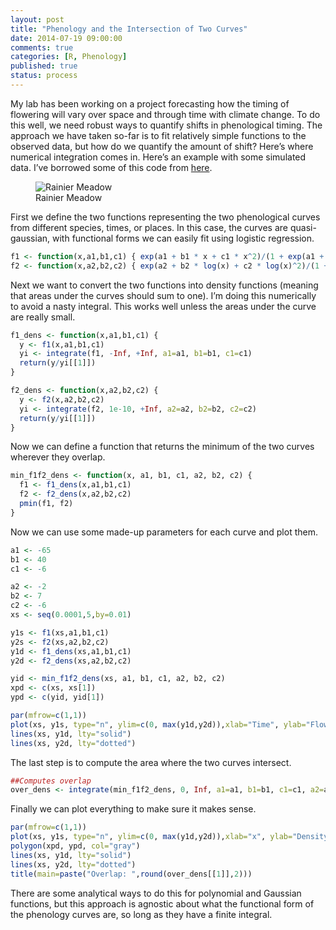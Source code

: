 ```yaml
---
layout: post
title: "Phenology and the Intersection of Two Curves"
date: 2014-07-19 09:00:00
comments: true
categories: [R, Phenology]
published: true
status: process
---
```


My lab has been working on a project forecasting how the timing of flowering will vary over space and through time with climate change. To do this well, we need robust ways to quantify shifts in phenological timing. The approach we have taken so-far is to fit relatively simple functions to the observed data, but how do we quantify the amount of shift? Here's where numerical integration comes in. Here's an example with some simulated data. I've borrowed some of this code from [here](http://stats.stackexchange.com/questions/12209/percentage-of-overlapping-regions-of-two-normal-distributions).

<!-- more -->

![Rainier Meadow](./images/Rainier_Meadow.JPG)

First we define the two functions representing the two phenological curves from different species, times, or places. In this case, the curves are quasi-gaussian, with functional forms we can easily fit using logistic regression.

```r
f1 <- function(x,a1,b1,c1) { exp(a1 + b1 * x + c1 * x^2)/(1 + exp(a1 + b1 * x + c1 * x^2)) }
f2 <- function(x,a2,b2,c2) { exp(a2 + b2 * log(x) + c2 * log(x)^2)/(1 + exp(a2 + b2 * log(x) + c2 * log(x)^2)) }
```

Next we want to convert the two functions into density functions (meaning that areas under the curves should sum to one). I'm doing this numerically to avoid a nasty integral. This works well unless the areas under the curve are really small.

```r
f1_dens <- function(x,a1,b1,c1) { 
  y <- f1(x,a1,b1,c1)
  yi <- integrate(f1, -Inf, +Inf, a1=a1, b1=b1, c1=c1)
  return(y/yi[[1]])
}

f2_dens <- function(x,a2,b2,c2) { 
  y <- f2(x,a2,b2,c2)
  yi <- integrate(f2, 1e-10, +Inf, a2=a2, b2=b2, c2=c2)
  return(y/yi[[1]])
}
```

Now we can define a function that returns the minimum of the two curves wherever they overlap.

```r
min_f1f2_dens <- function(x, a1, b1, c1, a2, b2, c2) {
  f1 <- f1_dens(x,a1,b1,c1) 
  f2 <- f2_dens(x,a2,b2,c2)
  pmin(f1, f2)
}
```

Now we can use some made-up parameters for each curve and plot them.

```r
a1 <- -65
b1 <- 40
c1 <- -6

a2 <- -2
b2 <- 7
c2 <- -6
xs <- seq(0.0001,5,by=0.01)

y1s <- f1(xs,a1,b1,c1)
y2s <- f2(xs,a2,b2,c2)
y1d <- f1_dens(xs,a1,b1,c1)
y2d <- f2_dens(xs,a2,b2,c2)

yid <- min_f1f2_dens(xs, a1, b1, c1, a2, b2, c2)
xpd <- c(xs, xs[1])
ypd <- c(yid, yid[1])

par(mfrow=c(1,1))
plot(xs, y1s, type="n", ylim=c(0, max(y1d,y2d)),xlab="Time", ylab="Flowering Density")
lines(xs, y1d, lty="solid")
lines(xs, y2d, lty="dotted")
```

The last step is to compute the area where the two curves intersect.

```r
##Computes overlap
over_dens <- integrate(min_f1f2_dens, 0, Inf, a1=a1, b1=b1, c1=c1, a2=a2, b2=b2, c2=c2)
```

Finally we can plot everything to make sure it makes sense.

```r
par(mfrow=c(1,1))
plot(xs, y1s, type="n", ylim=c(0, max(y1d,y2d)),xlab="x", ylab="Density")
polygon(xpd, ypd, col="gray")
lines(xs, y1d, lty="solid")
lines(xs, y2d, lty="dotted")
title(main=paste("Overlap: ",round(over_dens[[1]],2)))
```

There are some analytical ways to do this for polynomial and Gaussian functions, but this approach is agnostic about what the functional form of the phenology curves are, so long as they have a finite integral.
